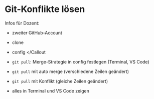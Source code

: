 
# Git-Konflikte lösen

<Callout type="info" emoji="👨🏻‍💻">
Infos für Dozent: 

- zweiter GitHub-Account
- clone
- config 
</Callout

- `git pull`: Merge-Strategie in config festlegen (Terminal, VS Code)
- `git pull` mit auto merge (verschiedene Zeilen geändert)
- `git pull` mit Konflikt (gleiche Zeilen geändert)
- alles in Terminal und VS Code zeigen